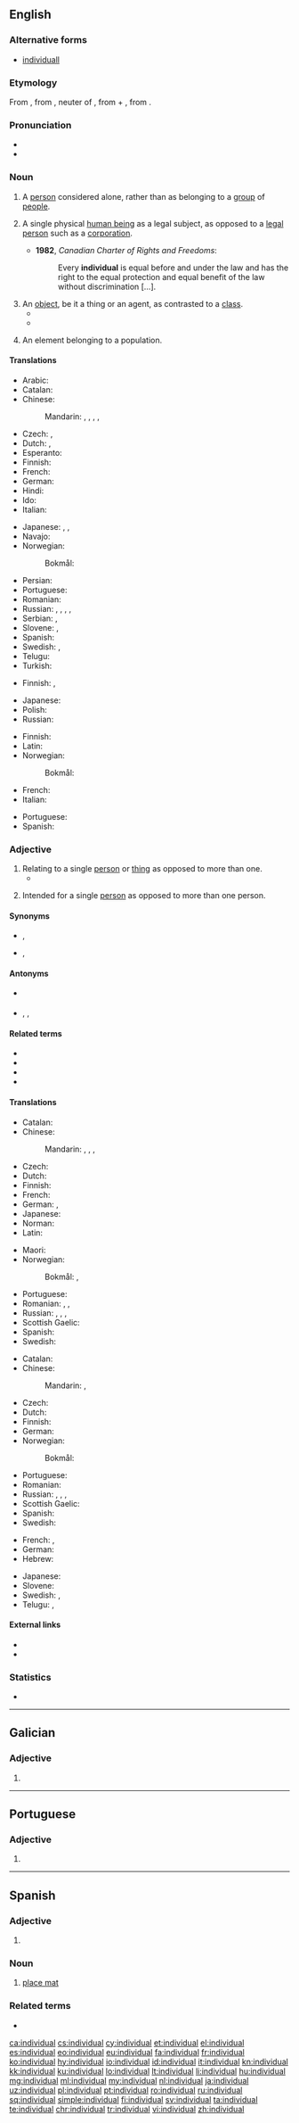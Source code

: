 ==English==
{{wikipedia|Individual (disambiguation)|Individual}}

===Alternative forms===
* [[individuall]] {{qualifier|obsolete}}

===Etymology===
From {{etyl|ML.|en}} {{term|individualis|lang=en}}, from {{etyl|la|en}} {{term|individuum||an indivisible thing|lang=la}}, neuter of {{term|individuus||indivisible, undivided}}, from {{term|in|lang=en}} + {{term|dividuus||divisible}}, from {{term|lang=la|divido||divide}}.

===Pronunciation===
* {{IPA|/ˌɪndɪˈvɪd͡ʒuəl/|lang=en}}
* {{audio|en-us-individual.ogg|Audio (US)|lang=en}}

===Noun===
{{en-noun}}

# A [[person]] considered alone, rather than as belonging to a [[group]] of [[people]].
#: {{usex|lang=en|He is an unusual '''individual'''.}}
# {{context|legal|lang=en}} A single physical [[human being]] as a legal subject, as opposed to a [[legal person]] such as a [[corporation]].
#* '''1982''', ''Canadian Charter of Rights and Freedoms'':
#*: Every '''individual''' is equal before and under the law and has the right to the equal protection and equal benefit of the law without discrimination&nbsp;[&hellip;].
# An [[object]], be it a thing or an agent, as contrasted to a [[class]].
#* {{quote-book|year=2006|chapter=Identity and Individuality in Quantum Theory|title=Stanford Encyclopedia of Philosophy|author=Steven French|url=http://plato.stanford.edu/entries/qt-idind/
|passage=It is typically held that chairs, trees, rocks, people and many of the so-called ‘everyday’ objects we encounter can be regarded as '''individuals'''.}}
#* {{quote-magazine|year=2013|month=May-June|author=[http://www.americanscientist.org/authors/detail/katrina-g-claw Katrina G. Claw]
|title=[http://www.americanscientist.org/issues/feature/2013/3/rapid-evolution-in-eggs-and-sperm Rapid Evolution in Eggs and Sperm]
|volume=101|issue=3|magazine={{w|American Scientist}}
|passage=In plants, the ability to recognize self from nonself plays an important role in fertilization, because self-fertilization will result in less diverse offspring than fertilization with pollen from another '''individual'''.}}
# {{lb|en|statistics}} An element belonging to a population.

====Translations====
{{trans-top|person considered alone}}
* Arabic: {{t+|ar|فرد|m|tr=fard|sc=Arab}}
* Catalan: {{t|ca|individu|m}}
* Chinese:
*: Mandarin: {{t|cmn|個體|sc=Hani}}, {{t+|cmn|个体|tr=gètǐ|sc=Hani}}, {{t+|cmn|個人|sc=Hani}}, {{t+|cmn|个人|tr=gèrén|sc=Hani}}, {{t+|cmn|私人|tr=sīrén|sc=Hani}}
* Czech: {{t+|cs|jedinec|m}}, {{t|cs|jednotlivec|m}}
* Dutch: {{t|nl|enkeling|m}}, {{t+|nl|individu|n}}
* Esperanto: {{t|eo|unuopulo}}
* Finnish: {{t+|fi|yksilö}}
* French: {{t+|fr|individu|m}}
* German: {{t+|de|Individuum|n}}
* Hindi: {{t+|hi|व्यक्ति|m|tr=vyakti}}
* Ido: {{t+|io|individuo}}
* Italian: {{t+|it|individuo}}
{{trans-mid}}
* Japanese: {{t+|ja|個人|tr=こじん, kojin|sc=Jpan}}, {{t|ja|個体|tr=こたい, kotai|sc=Jpan}}, {{t+|ja|私人|tr=しじん, shijin|sc=Jpan}}
* Navajo: {{t|nv|hwó}}
* Norwegian:
*: Bokmål: {{t+|nb|individ|n}}
* Persian: {{t+|fa|فرد|tr=fard|sc=fa-Arab}}
* Portuguese: {{t+|pt|indivíduo}}
* Romanian: {{t+|ro|individ}}
* Russian: {{t+|ru|индивидуум|m|tr=indivíduum}}, {{t+|ru|лицо|n|tr=licó}}, {{t+|ru|личность|f|tr=líčnost'}}, {{t+|ru|особа|f|tr=osóba}}, {{t+|ru|индивид|m|tr=indivíd}}
* Serbian: {{t+|sh|pojedinac|m}}, {{t|sh|pojedinka|f}}
* Slovene: {{t+|sl|posameznik|m}}, {{t|sl|posameznica|f}}
* Spanish: {{t+|es|individuo}}
* Swedish: {{t+|sv|individ|c}}, {{t+|sv|enskild|c}}
* Telugu: {{t+|te|వ్యక్తి|tr=vyakti|sc=Telu}}
* Turkish: {{t+|tr|birey}}
{{trans-bottom}}

{{trans-top|single human as legal subject}}
* Finnish: {{t+|fi|henkilö}}, {{t+|fi|luonnollinen henkilö}}
{{trans-mid}}
* Japanese: {{t+|ja|個人|tr=こじん, kojin|sc=Jpan}}
* Polish: {{t+|pl|osoba fizyczna|f}}
* Russian: {{t+|ru|физическое лицо|n|tr=fizíčeskoje licó}}
{{trans-bottom}}

{{trans-top|individual object as contrasted to a class}}
* Finnish: {{t+|fi|yksilö}}
* Latin: {{t|la|specialis|m|f}}
* Norwegian:
*: Bokmål: {{t+|nb|individ|n}}
{{trans-mid}}
{{trans-bottom}}

{{trans-top|element belonging to a population}}
* French: {{t+|fr|individu}}
* Italian: {{t+|it|individuo}}
{{trans-mid}}
* Portuguese: {{t+|pt|indivíduo}}
* Spanish: {{t+|es|individuo}}
{{trans-bottom}}

===Adjective===
{{en-adj}}

# Relating to a single [[person]] or [[thing]] as opposed to more than one.
#* {{quote-magazine|date=2013-06-01|volume=407|issue=8838|page=71|magazine={{w|The Economist}}
|title=[http://www.economist.com/news/finance-and-economics/21578670-peer-peer-lending-needs-new-name-end-peer-show End of the peer show]
|passage=Finance is seldom romantic. But the idea of peer-to-peer lending comes close. This is an industry that brings together '''individual''' savers and lenders on online platforms. Those that want to borrow are matched with those that want to lend.}}
#: {{usex|As we can't print them all together, the '''individual''' pages will have to be printed one by one.|lang=en}}
# Intended for a single [[person]] as opposed to more than one person.
#: {{usex|'''individual''' personal pension; '''individual''' cream cakes|lang=en}}

====Synonyms====
* {{sense|relating to a single person or thing}} {{l|en|single}}, {{l|en|selfstanding}}
* {{sense|intended for a single person or thing}} {{l|en|personal}}, {{l|en|single}}

====Antonyms====
* {{sense|relating to a single person or thing}} {{l|en|collective}}
* {{sense|intended for a single person or thing}} {{l|en|group}}, {{l|en|joint}}, {{l|en|shared}}

====Related terms====
* {{l|en|individualism}}
* {{l|en|individually}}
* {{l|en|individuality}}
* {{l|en|individualness}}

====Translations====
{{trans-top|relating to a single person or thing}}
* Catalan: {{t+|ca|individual}}
* Chinese:
*: Mandarin: {{t|cmn|單個|sc=Hani}}, {{t+|cmn|单个|tr=dāngè|sc=Hani}}, {{t|cmn|獨個|sc=Hani}}, {{t|cmn|独个|tr=dúgè|sc=Hani}}
* Czech: {{t+|cs|jednotlivý}}
* Dutch: {{t+|nl|individueel}}
* Finnish: {{t|fi|yksittäinen}}
* French: {{t+|fr|individuel}}
* German: {{t+|de|einzeln}}, {{t+|de|individuell}}
* Japanese: {{t|ja|個々|tr=ここの, koko-no|alt=個々の|sc=Jpan}}
* Norman: {{t|nrf|îndividuel}}
* Latin: {{t|la|individualis}}
{{trans-mid}}
* Maori: {{t|mi|takitahi}}
* Norwegian:
*: Bokmål: {{t+|nb|enkelt}}, {{t|nb|individuell}}
* Portuguese: {{t+|pt|individual}}
* Romanian: {{t+|ro|individual|m|n}}, {{t|ro|individuală|f}}, {{t|ro|individuali|m-p}}
* Russian: {{t+|ru|отдельный|tr=otdél'nyj|sc=Cyrl}}, {{t+|ru|индивидуальный|tr=individuál'nyj|sc=Cyrl}}, {{t+|ru|единичный|tr=jediničnyj|sc=Cyrl}}, {{t+|ru|частный|tr=častnyj|sc=Cyrl}}
* Scottish Gaelic: {{t|gd|air leth}}
* Spanish: {{t+|es|individual}}
* Swedish: {{t+|sv|enskild}}
{{trans-bottom}}

{{trans-top|intended for a single person}}
* Catalan: {{t+|ca|individual}}
* Chinese:
*: Mandarin: {{t+|cmn|個別|sc=Hani}}, {{t+|cmn|个别|tr=gèbié|sc=Hani}}
* Czech: {{t|cs|individuální}}
* Dutch: {{t+|nl|individueel}}
* Finnish: {{t|fi|yksilöllinen}}
* German: {{t+|de|individuell}}
* Norwegian:
*: Bokmål: {{t|nb|individuell}}
{{trans-mid}}
* Portuguese: {{t+|pt|individual}}
* Romanian: {{t+|ro|individual}}
* Russian: {{t+|ru|индивидуальный|tr=individuál'nyj|sc=Cyrl}}, {{t+|ru|персональный|tr=personál'nyj|sc=Cyrl}}, {{t+|ru|личный|tr=líčnyj|sc=Cyrl}}, {{t+|ru|частный|tr=častnyj|sc=Cyrl}}
* Scottish Gaelic: {{t|gd|air leth}}
* Spanish: {{t+|es|individual}}
* Swedish: {{t+|sv|individuell}}
{{trans-bottom}}

{{checktrans-top}}
* French: {{t+check|fr|individuel|m}}, {{t+check|fr|individuelle|f}}
* German: {{t-check|de|Einzel-}}
* Hebrew: {{t-check|he|פרטי|tr=p"rati}}
{{trans-mid}}
* Japanese: {{t+check|ja|個人|tr=こじん, kojin|sc=Jpan}}
* Slovene: {{t-check|sl|posamezen}}
* Swedish: {{t+check|sv|individuell}}, {{t+check|sv|enskild}}
* Telugu: {{t-check|te|వ్యక్తిగత|tr=vyaktigata|sc=Telu}}, {{t-check|te|వైయక్తిక|tr=vaiyaktika|sc=Telu}}
{{trans-bottom}}

====External links====
* {{R:Webster 1913}}
* {{R:Century 1911}}

===Statistics===
* {{rank|silent|takes|honour|806|individual|girls|wall|cry}}

----

==Galician==

===Adjective===
{{gl-adj|f=individual|pl=individuais}}

# {{l|en|individual}}

----

==Portuguese==

===Adjective===
{{pt-adj|individu|al}}

# {{l|en|individual}}

----

==Spanish==

===Adjective===
{{es-adj|pl=individuales}}

# {{l|en|individual}}

===Noun===
{{es-noun|m|es}}

# [[place mat]]

===Related terms===
* {{l|es|individuo}}

[[ca:individual]]
[[cs:individual]]
[[cy:individual]]
[[et:individual]]
[[el:individual]]
[[es:individual]]
[[eo:individual]]
[[eu:individual]]
[[fa:individual]]
[[fr:individual]]
[[ko:individual]]
[[hy:individual]]
[[io:individual]]
[[id:individual]]
[[it:individual]]
[[kn:individual]]
[[kk:individual]]
[[ku:individual]]
[[lo:individual]]
[[lt:individual]]
[[li:individual]]
[[hu:individual]]
[[mg:individual]]
[[ml:individual]]
[[my:individual]]
[[nl:individual]]
[[ja:individual]]
[[uz:individual]]
[[pl:individual]]
[[pt:individual]]
[[ro:individual]]
[[ru:individual]]
[[sq:individual]]
[[simple:individual]]
[[fi:individual]]
[[sv:individual]]
[[ta:individual]]
[[te:individual]]
[[chr:individual]]
[[tr:individual]]
[[vi:individual]]
[[zh:individual]]